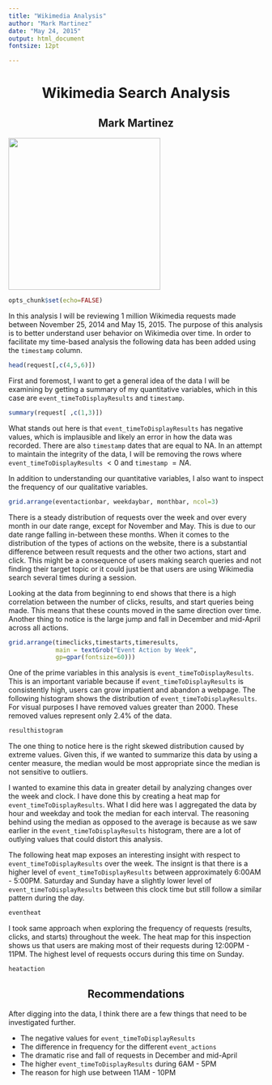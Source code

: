 ```yaml
---
title: "Wikimedia Analysis"
author: "Mark Martinez"
date: "May 24, 2015"
output: html_document
fontsize: 12pt

---
```

<style type="text/css">

body, td {
   font-size: 14px;
}

</style>
<h1 align="center">Wikimedia Search Analysis</h1>
<h2 align="center"" font-weight= "normal">Mark Martinez</h2>
<img src="http://upload.wikimedia.org/wikipedia/commons/thumb/c/c4/Wikimedia_Foundation_RGB_logo_with_text.svg/400px-Wikimedia_Foundation_RGB_logo_with_text.svg.png" height="300" width="300">




```r
opts_chunk$set(echo=FALSE)
```

In this analysis I will be reviewing 1 million Wikimedia requests made between November 25, 2014 and May 15, 2015.
The purpose of this analysis is to better understand user behavior on Wikimedia over time. In order to facilitate my time-based analysis the following data has been added using the `timestamp` column.   


```r
head(request[,c(4,5,6)])
```   

First and foremost, I want to get a general idea of the data I will be examining by getting a summary of my quantitative variables, which in this case are `event_timeToDisplayResults` and `timestamp`.   


```r
summary(request[ ,c(1,3)])
```

What stands out here is that `event_timeToDisplayResults` has negative values, which is implausible and likely an error in how the data was recorded. There are also `timestamp` dates that are equal to NA. In an attempt to maintain the integrity of the data, I will be removing the rows where `event_timeToDisplayResults` $< 0$ and `timestamp` $= NA$.   

In addition to understanding our quantitative variables, I also want to inspect the frequency of our qualitative variables.

```r
grid.arrange(eventactionbar, weekdaybar, monthbar, ncol=3)
```

There is a steady distribution of requests over the week and over every month in our date range, except for November and May. This is due to our date range falling in-between these months. When it comes to the distribution of the types of actions on the website, there is a substantial difference between result requests and the other two actions, start and click. This might be a consequence of users making search queries and not finding their target topic or it could just be that users are using Wikimedia search several times during a session.

Looking at the data from beginning to end shows that there is a high correlation between the number of clicks, results, and start queries being made. This means that these counts moved in the same direction over time. Another thing to notice is the large jump and fall in December and mid-April across all actions.  

```r
grid.arrange(timeclicks,timestarts,timeresults,
             main = textGrob("Event Action by Week",
             gp=gpar(fontsize=60)))
```

One of the prime variables in this analysis is `event_timeToDisplayResults`. This is an important variable because if `event_timeToDisplayResults` is consistently high, users can grow impatient and abandon a webpage. The following histogram shows the distribution of `event_timeToDisplayResults`. For visual purposes I have removed values greater than 2000. These removed values represent only 2.4% of the data.

```r
resulthistogram
```

The one thing to notice here is the right skewed distribution caused by extreme values. Given this, if we wanted to summarize this data by using a center measure, the median would be most appropriate since the median is not sensitive to outliers.

I wanted to examine this data in greater detail by analyzing changes over the week and clock. I have done this by creating a heat map for `event_timeToDisplayResults`. What I did here was I aggregated the data by hour and weekday and took the median for each interval. The reasoning behind using the median as opposed to the average is because as we saw earlier in the `event_timeToDisplayResults` histogram, there are a lot of outlying values that could distort this analysis.

The following heat map exposes an interesting insight with respect to `event_timeToDisplayResults` over the week. The insignt is that there is a higher level of `event_timeToDisplayResults` between approximately 6:00AM - 5:00PM. Saturday and Sunday have a slightly lower level of `event_timeToDisplayResults` between this clock time but still follow a similar pattern during the day. 

```r
eventheat
```

I took same approach when exploring the frequency of requests (results, clicks, and starts) throughout the week. The heat map for this inspection shows us that users are making most of their requests during 12:00PM - 11PM. The highest level of requests occurs during this time on Sunday.

```r
heataction
```


<h2 align="center">Recommendations</h2>

After digging into the data, I think there are a few things that need to be investigated further.

* The negative values for `event_timeToDisplayResults`
* The difference in frequency for the different `event_actions`
* The dramatic rise and fall of requests in December and mid-April
* The higher `event_timeToDisplayResults` during 6AM - 5PM
* The reason for high use between 11AM - 10PM

